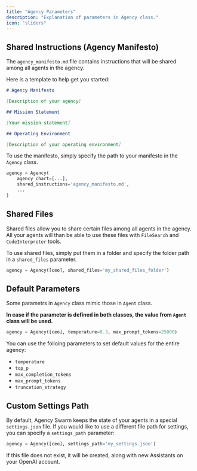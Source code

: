 ```yaml
---
title: "Agency Parameters"
description: "Explanation of parameters in Agency class."
icon: "sliders"
---
```


## Shared Instructions (Agency Manifesto)

The `agency_manifesto.md` file contains instructions that will be shared among all agents in the agency.

Here is a template to help get you started:

```markdown
# Agency Manifesto

[Description of your agency]

## Mission Statement

[Your mission statement]

## Operating Environment

[Description of your operating environment]
```

To use the manifesto, simply specify the path to your manifesto in the `Agency` class.

```python
agency = Agency(
    agency_chart=[...],
    shared_instructions='agency_manifesto.md',
    ...
)
```

## Shared Files

Shared files allow you to share certain files among all agents in the agency. All your agents will than be able to use these files with `FileSearch` and `CodeInterpreter` tools.

To use shared files, simply put them in a folder and specify the folder path in a `shared_files` parameter.

```python
agency = Agency([ceo], shared_files='my_shared_files_folder')
```

## Default Parameters

Some parametrs in `Agency` class mimic those in `Agent` class. 

**In case if the parameter is defined in both classes, the value from `Agent` class will be used.**

```python
agency = Agency([ceo], temperature=0.3, max_prompt_tokens=25000)
```

You can use the folloing parameters to set default values for the entire agency:

- `temperature`
- `top_p`
- `max_completion_tokens`
- `max_prompt_tokens`
- `truncation_strategy`

## Custom Settings Path

By default, Agency Swarm keeps the state of your agents in a special `settings.json` file. If you would like to use a different file path for settings, you can specify a `settings_path` parameter:

```python
agency = Agency([ceo], settings_path='my_settings.json')
```

If this file does not exist, it will be created, along with new Assistants on your OpenAI account.